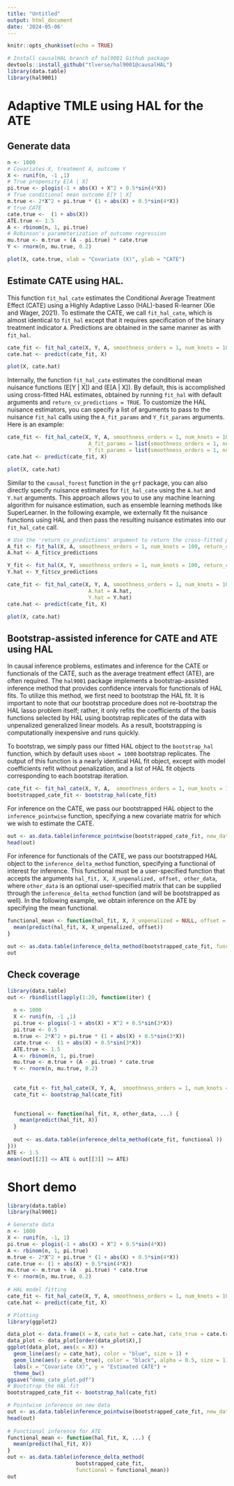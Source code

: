 ```yaml
---
title: "Untitled"
output: html_document
date: '2024-05-06'
---
```


```r
knitr::opts_chunk$set(echo = TRUE)
```

```r
# Install causalHAL branch of hal9001 Github package
devtools::install_github("tlverse/hal9001@causalHAL")
library(data.table)
library(hal9001)
```

# Adaptive TMLE using HAL for the ATE

## Generate data

```r
n <- 1000
# Covariates X, treatment A, outcome Y
X <- runif(n, -1 ,1)
# True propensity E[A | X]
pi.true <- plogis(-1 + abs(X) + X^2 + 0.5*sin(4*X))
# True conditional mean outcome E[Y | X]
m.true <- 2*X^2 + pi.true * (1 + abs(X) + 0.5*sin(4*X))
# true CATE
cate.true <-  (1 + abs(X))
ATE.true <- 1.5
A <- rbinom(n, 1, pi.true)
# Robinson's parameterization of outcome regression
mu.true <- m.true + (A - pi.true) * cate.true
Y <- rnorm(n, mu.true, 0.2)

plot(X, cate.true, xlab = "Covariate (X)", ylab = "CATE")
```


## Estimate CATE using HAL.

This function `fit_hal_cate` estimates the Conditional Average Treatment Effect (CATE) using a Highly Adaptive Lasso (HAL)-based R-learner (Xie and Wager, 2021). To estimate the CATE, we call `fit_hal_cate`, which is almost identical to `fit_hal` except that it requires specification of the binary treatment indicator `A`. Predictions are obtained in the same manner as with `fit_hal`.


```r
cate_fit <- fit_hal_cate(X, Y, A, smoothness_orders = 1, num_knots = 100, max_degree = 1)
cate.hat <- predict(cate_fit, X)

plot(X, cate.hat)
```


Internally, the function `fit_hal_cate` estimates the conditional mean nuisance functions \(E[Y | X]\) and \(E[A | X]\). By default, this is accomplished using cross-fitted HAL estimates, obtained by running `fit_hal` with default arguments and `return_cv_predictions = TRUE`. To customize the HAL nuisance estimators, you can specify a list of arguments to pass to the nuisance `fit_hal` calls using the `A_fit_params` and `Y_fit_params` arguments. Here is an example:



```r

cate_fit <- fit_hal_cate(X, Y, A, smoothness_orders = 1, num_knots = 100,
                          A_fit_params = list(smoothness_orders = 1, num_knots = 100),
                          Y_fit_params = list(smoothness_orders = 1, num_knots = 100))
cate.hat <- predict(cate_fit, X)

plot(X, cate.hat)
```

Similar to the `causal_forest` function in the `grf` package, you can also directly specify nuisance estimates for `fit_hal_cate` using the `A.hat` and `Y.hat` arguments. This approach allows you to use any machine learning algorithm for nuisance estimation, such as ensemble learning methods like SuperLearner. In the following example, we externally fit the nuisance functions using HAL and then pass the resulting nuisance estimates into our `fit_hal_cate` call.



```r

# Use the 'return_cv_predictions' argument to return the cross-fitted predictions from the cv.glmnet fit. 
A_fit <- fit_hal(X, A, smoothness_orders = 1, num_knots = 100, return_cv_predictions = TRUE)
A.hat <- A_fit$cv_predictions

Y_fit <- fit_hal(X, Y, smoothness_orders = 1, num_knots = 100, return_cv_predictions = TRUE)
Y.hat <- Y_fit$cv_predictions

cate_fit <- fit_hal_cate(X, Y, A, smoothness_orders = 1, num_knots = 100,
                          A.hat = A.hat,
                          Y.hat = Y.hat)
cate.hat <- predict(cate_fit, X)

plot(X, cate.hat)
```

## Bootstrap-assisted inference for CATE and ATE using HAL

In causal inference problems, estimates and inference for the CATE or functionals of the CATE, such as the average treatment effect (ATE), are often required. The `hal9001` package implements a bootstrap-assisted inference method that provides confidence intervals for functionals of HAL fits. To utilize this method, we first need to bootstrap the HAL fit. It is important to note that our bootstrap procedure does not re-bootstrap the HAL lasso problem itself; rather, it only refits the coefficients of the basis functions selected by HAL using bootstrap replicates of the data with unpenalized generalized linear models. As a result, bootstrapping is computationally inexpensive and runs quickly. 

To bootstrap, we simply pass our fitted HAL object to the `bootstrap_hal` function, which by default uses `nboot = 1000` bootstrap replicates. The output of this function is a nearly identical HAL fit object, except with model coefficients refit without penalization, and a list of HAL fit objects corresponding to each bootstrap iteration.

```r
cate_fit <- fit_hal_cate(X, Y, A,  smoothness_orders = 1, num_knots = 100)
bootstrapped_cate_fit <- bootstrap_hal(cate_fit)
```

For inference on the CATE, we pass our bootstrapped HAL object to the `inference_pointwise` function, specifying a new covariate matrix for which we wish to estimate the CATE. 


```r
out <- as.data.table(inference_pointwise(bootstrapped_cate_fit, new_data = X))
head(out)
```


For inference for functionals of the CATE, we pass our bootstrapped HAL object to the `inference_delta_method` function, specifying a functional of interest for inference. This functional must be a user-specified function that accepts the arguments `hal_fit, X, X_unpenalized, offset, other_data`, where `other_data` is an optional user-specified matrix that can be supplied through the `inference_delta_method` function (and will be bootstrapped as well). In the following example, we obtain inference on the ATE by specifying the mean functional.

```r
functional_mean <- function(hal_fit, X, X_unpenalized = NULL, offset = NULL, other_data = NULL, ...) {
  mean(predict(hal_fit, X, X_unpenalized, offset))
}
  
out <- as.data.table(inference_delta_method(bootstrapped_cate_fit, functional = functional_mean))
out
```



## Check coverage

```r
 
library(data.table)
out <- rbindlist(lapply(1:20, function(iter) {
  
  n <- 1000
  X <- runif(n, -1 ,1)
  pi.true <- plogis(-1 + abs(X) + X^2 + 0.5*sin(3*X))
  pi.true <- 0.5
  m.true <- 2*X^2 + pi.true * (1 + abs(X) + 0.5*sin(3*X))
  cate.true <-  (1 + abs(X) + 0.5*sin(3*X))
  ATE.true <- 1.5
  A <- rbinom(n, 1, pi.true)
  mu.true <- m.true + (A - pi.true) * cate.true
  Y <- rnorm(n, mu.true, 0.2)
  
  
  cate_fit <- fit_hal_cate(X, Y, A,  smoothness_orders = 1, num_knots = 100)
  cate_fit <- bootstrap_hal(cate_fit)
  

  functional <- function(hal_fit, X, other_data, ...) {
    mean(predict(hal_fit, X))
  }
  
  out <- as.data.table(inference_delta_method(cate_fit, functional ))
}))
ATE <- 1.5
mean(out[[2]] <= ATE & out[[3]] >= ATE)

```




# Short demo
```r
library(data.table)
library(hal9001)

# Generate data
n <- 1000
X <- runif(n, -1, 1)
pi.true <- plogis(-1 + abs(X) + X^2 + 0.5*sin(4*X))
A <- rbinom(n, 1, pi.true)
m.true <- 2*X^2 + pi.true * (1 + abs(X) + 0.5*sin(4*X))
cate.true <- (1 + abs(X) + 0.5*sin(4*X))
mu.true <- m.true + (A - pi.true) * cate.true
Y <- rnorm(n, mu.true, 0.2)
 
# HAL model fitting
cate_fit <- fit_hal_cate(X, Y, A, smoothness_orders = 1, num_knots = 100)
cate.hat <- predict(cate_fit, X)

# Plotting
library(ggplot2)

data_plot <- data.frame(X = X, cate_hat = cate.hat, cate_true = cate.true)
data_plot <- data_plot[order(data_plot$X),]
ggplot(data_plot, aes(x = X)) +
  geom_line(aes(y = cate_hat), color = "blue", size = 1) +
  geom_line(aes(y = cate_true), color = "black", alpha = 0.5, size = 1) +
  labs(x = "Covariate (X)", y = "Estimated CATE") +
  theme_bw()
ggsave("demo_cate_plot.pdf")
# Bootstrap the HAL fit
bootstrapped_cate_fit <- bootstrap_hal(cate_fit)

# Pointwise inference on new data
out <- as.data.table(inference_pointwise(bootstrapped_cate_fit, new_data = X))
head(out)
 
# Functional inference for ATE
functional_mean <- function(hal_fit, X, ...) {
  mean(predict(hal_fit, X))
}
out <- as.data.table(inference_delta_method(
                      bootstrapped_cate_fit, 
                      functional = functional_mean))
out
 

```


